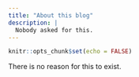 ```yaml
---
title: "About this blog"
description: |
  Nobody asked for this.
---
```


```r
knitr::opts_chunk$set(echo = FALSE)
```

There is no reason for this to exist.